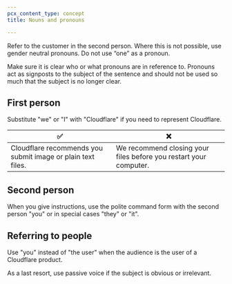 ```yaml
---
pcx_content_type: concept
title: Nouns and pronouns

---
```


Refer to the customer in the second person. Where this is not possible, use gender neutral pronouns. Do not use “one” as a pronoun.

Make sure it is clear who or what pronouns are in reference to. Pronouns act as signposts to the subject of the sentence and should not be used so much that the subject is no longer clear.

## First person

Substitute "we" or "I" with "Cloudflare" if you need to represent Cloudflare.

| ✅                                                           | ❌                                                                 |
| ----------------------------------------------------------- | ----------------------------------------------------------------- |
| Cloudflare recommends you submit image or plain text files. | We recommend closing your files before you restart your computer. |

## Second person

When you give instructions, use the polite command form with the second person "you" or in special cases "they" or "it".

## Referring to people

Use "you" instead of "the user" when the audience is the user of a Cloudflare product.

As a last resort, use passive voice if the subject is obvious or irrelevant.
